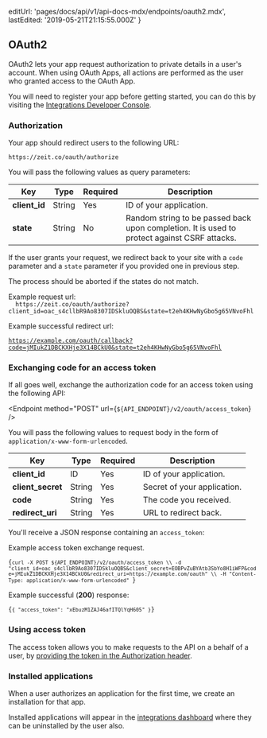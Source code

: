 
  editUrl: 'pages/docs/api/v1/api-docs-mdx/endpoints/oauth2.mdx',
  lastEdited: '2019-05-21T21:15:55.000Z'
}

## OAuth2

OAuth2 lets your app request authorization to private details in a user's <OrgV1Name /> account.
When using OAuth Apps, all actions are performed as the user who granted access to the OAuth App.

You will need to register your app before getting started, you can do this by visiting the [Integrations Developer Console](/dashboard/integrations/console).

### Authorization

Your app should redirect users to the following URL:

```
https://zeit.co/oauth/authorize
```

You will pass the following values as query parameters:

| Key           | <HelpLink href="#api-basics/types" hasIcon>Type</HelpLink> | Required | Description                                                                                  |
| ------------- | ---------------------------------------------------------- | -------- | -------------------------------------------------------------------------------------------- |
| **client_id** | <HelpLink href="#api-basics/types">String</HelpLink>       | Yes      | ID of your application.                                                                      |
| **state**     | <HelpLink href="#api-basics/types">String</HelpLink>       | No       | Random string to be passed back upon completion. It is used to protect against CSRF attacks. |

If the user grants your request, we redirect back to your site with a `code` parameter and a `state` parameter if you provided one in previous step.

<Note>The process should be aborted if the states do not match.</Note>

<Example>
  <span>Example request url:</span>

<Code>
  https://zeit.co/oauth/authorize?client_id=oac_s4cllbR9Ao8307IDSkluOQBS&state=t2eh4KHwNyGbo5g65VNvoFhl
</Code>

Example successful redirect url:

<Code>https://example.com/oauth/callback?code=jMIukZ1DBCKXHje3X14BCkU0&state=t2eh4KHwNyGbo5g65VNvoFhl</Code>
</Example>

### Exchanging code for an access token

If all goes well, exchange the authorization code for an access token using the following API:

<Endpoint method="POST" url={`${API_ENDPOINT}/v2/oauth/access_token`} />

You will pass the following values to request body in the form of `application/x-www-form-urlencoded`.

| Key               | <HelpLink href="#api-basics/types" hasIcon>Type</HelpLink> | Required | Description                 |
| ----------------- | ---------------------------------------------------------- | -------- | --------------------------- |
| **client_id**     | <HelpLink href="#api-basics/types">ID</HelpLink>           | Yes      | ID of your application.     |
| **client_secret** | <HelpLink href="#api-basics/types">String</HelpLink>       | Yes      | Secret of your application. |
| **code**          | <HelpLink href="#api-basics/types">String</HelpLink>       | Yes      | The code you received.      |
| **redirect_uri**  | <HelpLink href="#api-basics/types">String</HelpLink>       | Yes      | URL to redirect back.       |

You'll receive a JSON response containing an `access_token`:

<Example>
  <span>Example access token exchange request.</span>

<Code>{`curl -X POST ${API_ENDPOINT}/v2/oauth/access_token \\
 -d "client_id=oac_s4cllbR9Ao8307IDSkluOQBS&client_secret=EOBPvZuBYAtb3SbYo8H1iWFP&code=jMIukZ1DBCKXHje3X14BCkU0&redirect_uri=https://example.com/oauth" \\
 -H "Content-Type: application/x-www-form-urlencoded"
`}</Code>

Example successful (**200**) response:

<Code lang="json">{`{
  "access_token": "xEbuzM1ZAJ46afITQlYqH605"
}`}</Code>
</Example>

### Using access token

The access token allows you to make requests to the API on a behalf of a user,
by [providing the token in the Authorization header](#api-basics/authentication).

### Installed applications

When a user authorizes an application for the first time, we create an installation for that app.

Installed applications will appear in the [integrations dashboard](/dashboard/integrations) where they can be uninstalled by the user also.
